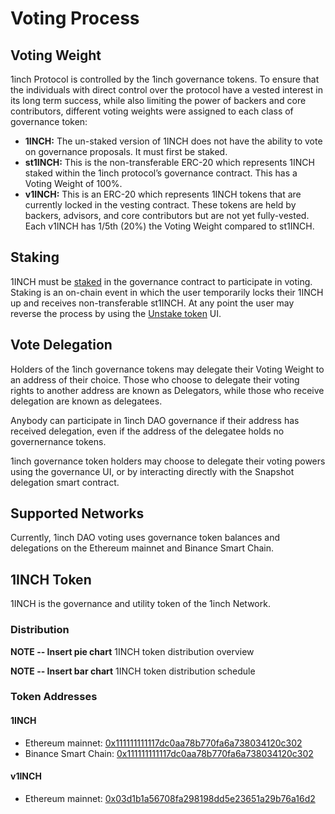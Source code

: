 # Voting Process

## Voting Weight
1inch Protocol is controlled by the 1inch governance tokens. To ensure that the individuals with direct control over the protocol have a vested interest in its long term success, while also limiting the power of backers and core contributors, different voting weights were assigned to each class of governance token:

* **1INCH:** The un-staked version of 1INCH does not have the ability to vote on governance proposals. It must first be staked.
* **st1INCH:** This is the non-transferable ERC-20 which represents 1INCH staked within the 1inch protocol’s governance contract. This has a Voting Weight of 100%.
* **v1INCH:** This is an ERC-20 which represents 1INCH tokens that are currently locked in the vesting contract. These tokens are held by backers, advisors, and core contributors but are not yet fully-vested. Each v1INCH has 1/5th (20%) the Voting Weight compared to st1INCH.

## Staking
1INCH must be [staked](https://app.1inch.io/#/1/dao/governance) in the governance contract to participate in voting. Staking is an on-chain event in which the user temporarily locks their 1INCH up and receives non-transferable st1INCH. At any point the user may reverse the process by using the [Unstake token](https://app.1inch.io/#/1/dao/governance?action=unstake) UI.

## Vote Delegation
Holders of the 1inch governance tokens may delegate their Voting Weight to an address of their choice. Those who choose to delegate their voting rights to another address are known as Delegators, while those who receive delegation are known as delegatees. 

Anybody can participate in 1inch DAO governance if their address has received delegation, even if the address of the delegatee holds no governernance tokens. 

1inch governance token holders may choose to delegate their voting powers using the governance UI, or by interacting directly with the Snapshot delegation smart contract.

## Supported Networks
Currently, 1inch DAO voting uses governance token balances and delegations on the Ethereum mainnet and Binance Smart Chain.

## 1INCH Token
1INCH is the governance and utility token of the 1inch Network. 

### Distribution

**NOTE -- Insert pie chart** 
1INCH token distribution overview

**NOTE -- Insert bar chart** 
1INCH token distribution schedule


### Token Addresses

#### 1INCH

* Ethereum mainnet: [0x111111111117dc0aa78b770fa6a738034120c302](https://etherscan.io/token/0x111111111117dc0aa78b770fa6a738034120c302)
* Binance Smart Chain: [0x111111111117dc0aa78b770fa6a738034120c302](https://bscscan.com/token/0x111111111117dc0aa78b770fa6a738034120c302)

#### v1INCH

* Ethereum mainnet: [0x03d1b1a56708fa298198dd5e23651a29b76a16d2](https://etherscan.io/token/0x03d1b1a56708fa298198dd5e23651a29b76a16d2)

